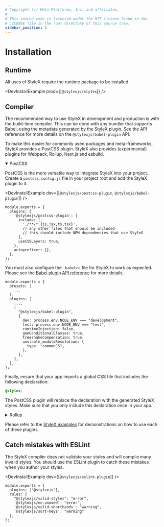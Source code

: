 ```yaml
---
# Copyright (c) Meta Platforms, Inc. and affiliates.
#
# This source code is licensed under the MIT license found in the
# LICENSE file in the root directory of this source tree.
sidebar_position: 2
---
```



# Installation

## Runtime

All uses of StyleX require the runtime package to be installed.

<DevInstallExample prod={[`@stylexjs/stylex`]} />

## Compiler

The recommended way to use StyleX in development and production is with the
build-time compiler. This can be done with any bundler that supports Babel,
using the metadata generated by the StyleX plugin. See the API reference for more details on the
`@stylexjs/babel-plugin` API.

To make this easier for commonly used packages and meta-frameworks, StyleX provides
a PostCSS plugin. StyleX also provides (experimental) plugins for Webpack, Rollup, Next.js
and esbuild.

<details open>
  <summary>PostCSS</summary>

  PostCSS is the more versatile way to integrate StyleX into your project. Create a
  `postcss.config.js` file in your project root and add the StyleX plugin to it.

  <DevInstallExample dev={[`@stylexjs/postcss-plugin`, `@stylexjs/babel-plugin`]} />

  ```tsx title="postcss.config.js"
  module.exports = {
    plugins: {
      '@stylexjs/postcss-plugin': {
        include: [
          './**/*.{js,jsx,ts,tsx}',
          // any other files that should be included
          // this should include NPM dependencies that use StyleX
        ],
        useCSSLayers: true,
      },
      autoprefixer: {},
    },
  };
  ```

  You must also configure the `.babelrc` file for StyleX to work as expected.
  Please see the [Babel plugin API reference](/docs/api/configuration/babel-plugin/) for more details.


  ```tsx title=".babelrc.js"
  module.exports = {
    presets: [
      ...
    ],
    plugins: [
      ...,
      [
        "@stylexjs/babel-plugin",
        {
          dev: process.env.NODE_ENV === "development",
          test: process.env.NODE_ENV === "test",
          runtimeInjection: false,
          genConditionalClasses: true,
          treeshakeCompensation: true,
          unstable_moduleResolution: {
            type: "commonJS",
          },
        },
      ],
    ],
  };
  ```

  Finally, ensure that your app imports a global CSS file that includes the following declaration:

  ```css
  @stylex;
  ```

  The PostCSS plugin will replace the declaration with the generated StyleX styles.
  Make sure that you only include this declaration once in your app.
</details>

<details>
  <summary>Rollup</summary>

  <DevInstallExample dev={[`@stylexjs/rollup-plugin`]} />

  ```tsx title="rollup.config.js"
  import stylexPlugin from '@stylexjs/rollup-plugin';

  const config = {
    input: './index.js',
    output: {
      file: './.build/bundle.js',
      format: 'es',
    },
    // Ensure that the stylex plugin is used before Babel
    plugins: [stylexPlugin({
      // Required. File path for the generated CSS file.
      fileName: './.build/stylex.css',
      // default: false
      dev: false,
      // prefix for all generated classNames
      classNamePrefix: 'x',
      // Required for CSS variable support
      unstable_moduleResolution: {
        // type: 'commonJS' | 'haste'
        // default: 'commonJS'
        type: 'commonJS',
        // The absolute path to the root directory of your project
        rootDir: __dirname,
      },
    })],
  };

  export default config;
  ```
</details>

Please refer to the
[StyleX examples](https://github.com/facebook/stylex/tree/main/examples)
for demonstrations on how to use each of these plugins.

## Catch mistakes with ESLint

The StyleX compiler does not validate your styles and will compile many invalid
styles. You should use the ESLint plugin to catch these mistakes when you author
your styles.

<DevInstallExample dev={[`@stylexjs/eslint-plugin`]} />

```tsx title=".eslintrc.js"
module.exports = {
  plugins: ["@stylexjs"],
  rules: {
    "@stylexjs/valid-styles": "error",
    '@stylexjs/no-unused': "error",
    '@stylexjs/valid-shorthands': "warning",
    '@stylexjs/sort-keys': "warning"
  },
};
```
